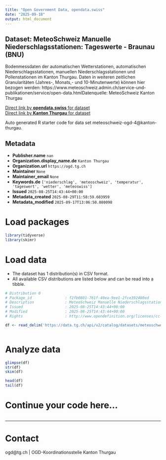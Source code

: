 ```yaml
---
title: "Open Government Data, opendata.swiss"
date: "2025-09-18"
output: html_document
---
```


## Dataset: MeteoSchweiz Manuelle Niederschlagsstationen: Tageswerte - Braunau (BNU)

Bodenmessdaten der automatischen Wetterstationen, automatischen Niederschlagsstationen, manuellen Niederschlagsstationen und Pollenstationen im Kanton Thurgau. Daten in weiteren zeitlichen Granularitäten (Jahres-, Monats,- und 10-Minutenwerte) können hier bezogen werden: https://www.meteoschweiz.admin.ch/service-und-publikationen/service/open-data.htmlDatenquelle: MeteoSchweiz Kanton Thurgau

[Direct link by **opendata.swiss** for dataset](https://opendata.swiss/de/dataset/meteoschweiz-manuelle-niederschlagsstationen-tageswerte-braunau-bnu)<br>
[Direct link by **Kanton Thurgau** for dataset](https://data.tg.ch/explore/dataset/meteoschweiz-ogd-4/)

Auto generated R starter code for data set meteoschweiz-ogd-4@kanton-thurgau.

## Metadata

- **Publisher.name** `nan`
- **Organization.display_name.de** `Kanton Thurgau`
- **Organization.url** `https://ogd.tg.ch`
- **Maintainer** `None`
- **Maintainer_email** `None`
- **Keywords.de** `['niederschlag', 'meteoschweiz', 'temperatur', 'tageswert', 'wetter', 'meteoswiss']`
- **Issued** `2025-08-25T14:43:44+00:00`
- **Metadata_created** `2025-08-29T11:58:59.603959`
- **Metadata_modified** `2025-09-17T13:06:50.080098`


# Load packages

```r

library(tidyverse)
library(skimr)

```

# Load data

-   The dataset has 1 distribution(s) in CSV format.
-   All available CSV distributions are listed below and can be read into a tibble.

```r

# Distribution 0
# Package_id               : f2fb0801-761f-40ea-9ee1-2fce392480ed
# Description              : MeteoSchweiz Manuelle Niederschlagsstationen: Tageswerte - Braunau (BNU) (csv)
# Issued                   : 2025-08-25T14:43:44+00:00
# Modified                 : 2025-08-25T14:43:44+00:00
# Rights                   : http://www.opendefinition.org/licenses/cc-by/

df <- read_delim('https://data.tg.ch/api/v2/catalog/datasets/meteoschweiz-ogd-4/exports/csv?use_labels=true')



```

# Analyze data

```r

glimpse(df)
str(df)
skim(df)

head(df)
tail(df)

```

# Continue your code here...

```r

```

------------------------------------------------------------------------

# Contact

ogd@tg.ch | OGD-Koordinationsstelle Kanton Thurgau
